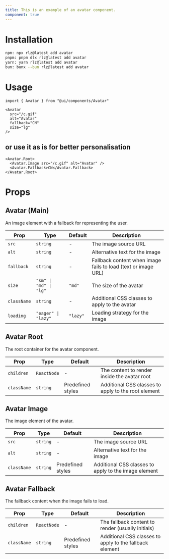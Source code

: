 ```yaml
---
title: This is an example of an avatar component.
component: true
---
```


<ComponentPreview name="avatar" />

# Installation
```bash
npm: npx rlz@latest add avatar
pnpm: pnpm dlx rlz@latest add avatar
yarn: yarn rlz@latest add avatar
bun: bunx --bun rlz@latest add avatar
```

# Usage
```tsx
import { Avatar } from "@ui/components/Avatar"
```

```tsx
<Avatar
  src="/c.gif"
  alt="Avatar"
  fallback="CN"
  size="lg"
/>
```
## or use it as is for better personalisation
```tsx
<Avatar.Root>
  <Avatar.Image src="/c.gif" alt="Avatar" />
  <Avatar.Fallback>CN</Avatar.Fallback>
</Avatar.Root>
```

# Props
<Separator orientation="horizontal" />
<ComponentProps name="avatar" />

<MarkdownFallback>

## Avatar (Main)

An image element with a fallback for representing the user.

| Prop | Type | Default | Description |
|------|------|---------|-------------|
| `src` | `string` | - | The image source URL |
| `alt` | `string` | - | Alternative text for the image |
| `fallback` | `string` | - | Fallback content when image fails to load (text or image URL) |
| `size` | `"sm" \| "md" \| "lg"` | `"md"` | The size of the avatar |
| `className` | `string` | - | Additional CSS classes to apply to the avatar |
| `loading` | `"eager" \| "lazy"` | `"lazy"` | Loading strategy for the image |

## Avatar Root

The root container for the avatar component.

| Prop | Type | Default | Description |
|------|------|---------|-------------|
| `children` | `ReactNode` | - | The content to render inside the avatar root |
| `className` | `string` | Predefined styles | Additional CSS classes to apply to the root element |

## Avatar Image

The image element of the avatar.

| Prop | Type | Default | Description |
|------|------|---------|-------------|
| `src` | `string` | - | The image source URL |
| `alt` | `string` | - | Alternative text for the image |
| `className` | `string` | Predefined styles | Additional CSS classes to apply to the image element |

## Avatar Fallback

The fallback content when the image fails to load.

| Prop | Type | Default | Description |
|------|------|---------|-------------|
| `children` | `ReactNode` | - | The fallback content to render (usually initials) |
| `className` | `string` | Predefined styles | Additional CSS classes to apply to the fallback element |

</MarkdownFallback>
